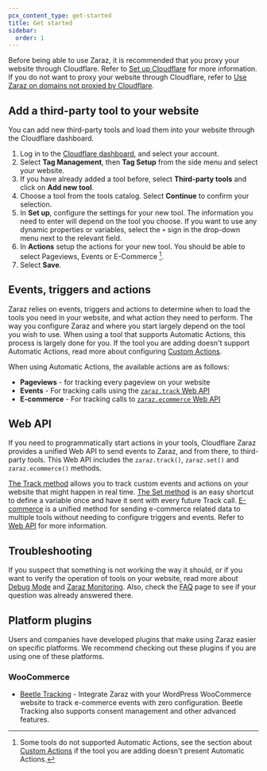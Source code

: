 ```yaml
---
pcx_content_type: get-started
title: Get started
sidebar:
  order: 1
---
```


Before being able to use Zaraz, it is recommended that you proxy your website through Cloudflare. Refer to [Set up Cloudflare](/fundamentals/setup/) for more information. If you do not want to proxy your website through Cloudflare, refer to [Use Zaraz on domains not proxied by Cloudflare](/zaraz/advanced/domains-not-proxied/).

## Add a third-party tool to your website

You can add new third-party tools and load them into your website through the Cloudflare dashboard.

1. Log in to the [Cloudflare dashboard](https://dash.cloudflare.com/login), and select your account.
2. Select **Tag Management**, then **Tag Setup** from the side menu and select your website.
3. If you have already added a tool before, select **Third-party tools** and click on **Add new tool**.
4. Choose a tool from the tools catalog. Select **Continue** to confirm your selection.
5. In **Set up**, configure the settings for your new tool. The information you need to enter will depend on the tool you choose. If you want to use any dynamic properties or variables, select the `+` sign in the drop-down menu next to the relevant field.
6. In **Actions** setup the actions for your new tool. You should be able to select Pageviews, Events or E-Commerce [^1].
7. Select **Save**.

[^1]: Some tools do not supported Automatic Actions, see the section about [Custom Actions](/zaraz/custom-actions) if the tool you are adding doesn't present Automatic Actions.

## Events, triggers and actions

Zaraz relies on events, triggers and actions to determine when to load the tools you need in your website, and what action they need to perform. The way you configure Zaraz and where you start largely depend on the tool you wish to use. When using a tool that supports Automatic Actions, this process is largely done for you. If the tool you are adding doesn't support Automatic Actions, read more about configuring [Custom Actions](/zaraz/custom-actions).

When using Automatic Actions, the available actions are as follows:

- **Pageviews** - for tracking every pageview on your website
- **Events** - For tracking calls using the [`zaraz.track` Web API](/zaraz/web-api/track)
- **E-commerce** - For tracking calls to [`zaraz.ecommerce` Web API](/zaraz/web-api/ecommerce)

## Web API

If you need to programmatically start actions in your tools, Cloudflare Zaraz provides a unified Web API to send events to Zaraz, and from there, to third-party tools. This Web API includes the `zaraz.track()`, `zaraz.set()` and `zaraz.ecommerce()` methods.

[The Track method](/zaraz/web-api/track/) allows you to track custom events and actions on your website that might happen in real time. [The Set method](/zaraz/web-api/set/) is an easy shortcut to define a variable once and have it sent with every future Track call. [E-commerce](/zaraz/web-api/ecommerce/) is a unified method for sending e-commerce related data to multiple tools without needing to configure triggers and events. Refer to [Web API](/zaraz/web-api/) for more information.

## Troubleshooting

If you suspect that something is not working the way it should, or if you want to verify the operation of tools on your website, read more about [Debug Mode](/zaraz/web-api/debug-mode/) and [Zaraz Monitoring](/zaraz/monitoring/). Also, check the [FAQ](/zaraz/faq/) page to see if your question was already answered there.

## Platform plugins

Users and companies have developed plugins that make using Zaraz easier on specific platforms. We recommend checking out these plugins if you are using one of these platforms.

### WooCommerce

- [Beetle Tracking](https://beetle-tracking.com/) - Integrate Zaraz with your WordPress WooCommerce website to track e-commerce events with zero configuration. Beetle Tracking also supports consent management and other advanced features.
